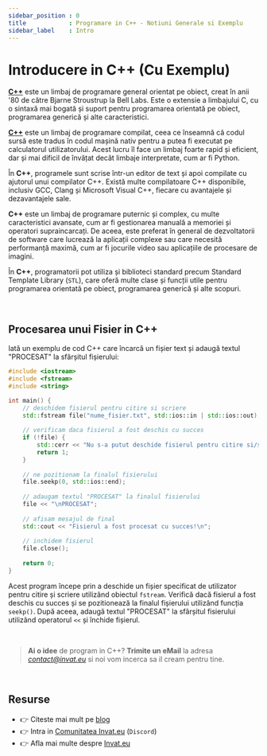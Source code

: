 ```yaml
---
sidebar_position : 0
title            : Programare in C++ - Notiuni Generale si Exemplu
sidebar_label    : Intro
---
```


# Introducere in C++ (Cu Exemplu)

**[C++](/programare/cplusplus/)** este un limbaj de programare general orientat pe obiect, creat în anii '80 de către Bjarne Stroustrup la Bell Labs. 
Este o extensie a limbajului C, cu o sintaxă mai bogată și suport pentru programarea orientată pe obiect, programarea generică și alte caracteristici.

**[C++](/programare/cplusplus/)** este un limbaj de programare compilat, ceea ce înseamnă că codul sursă este tradus în codul mașină nativ pentru a putea fi executat pe calculatorul utilizatorului. 
Acest lucru îl face un limbaj foarte rapid și eficient, dar și mai dificil de învățat decât limbaje interpretate, cum ar fi Python.

În **C++**, programele sunt scrise într-un editor de text și apoi compilate cu ajutorul unui compilator C++. 
Există multe compilatoare C++ disponibile, inclusiv GCC, Clang și Microsoft Visual C++, fiecare cu avantajele și dezavantajele sale.

**C++** este un limbaj de programare puternic și complex, cu multe caracteristici avansate, cum ar fi gestionarea manuală a memoriei și operatori supraincarcați. 
De aceea, este preferat în general de dezvoltatorii de software care lucrează la aplicații complexe sau care necesită performanță maximă, cum ar fi jocurile video sau aplicațiile de procesare de imagini.

În **C++**, programatorii pot utiliza și biblioteci standard precum Standard Template Library (`STL`), care oferă multe clase și funcții utile pentru programarea orientată pe obiect, 
programarea generică și alte scopuri.

<br />

## Procesarea unui Fisier in C++

Iată un exemplu de cod C++ care încarcă un fișier text și adaugă textul "PROCESAT" la sfârșitul fișierului: 

```cpp
#include <iostream>
#include <fstream>
#include <string>

int main() {
    // deschidem fisierul pentru citire si scriere
    std::fstream file("nume_fisier.txt", std::ios::in | std::ios::out);
    
    // verificam daca fisierul a fost deschis cu succes
    if (!file) {
        std::cerr << "Nu s-a putut deschide fisierul pentru citire si/sau scriere!\n";
        return 1;
    }
    
    // ne pozitionam la finalul fisierului
    file.seekp(0, std::ios::end);
    
    // adaugam textul "PROCESAT" la finalul fisierului
    file << "\nPROCESAT";
    
    // afisam mesajul de final
    std::cout << "Fisierul a fost procesat cu succes!\n";
    
    // inchidem fisierul
    file.close();
    
    return 0;
}
```

Acest program începe prin a deschide un fișier specificat de utilizator pentru citire și scriere utilizând obiectul `fstream`. 
Verifică dacă fisierul a fost deschis cu succes și se pozitionează la finalul fișierului utilizând funcția `seekp()`. 
După aceea, adaugă textul "PROCESAT" la sfârșitul fisierului utilizând operatorul `<<` și închide fișierul.

<br />

> **Ai o idee** de program in C++? **Trimite un eMail** la adresa *contact@invat.eu* si noi vom incerca sa il cream pentru tine.

<br />

## Resurse

- 👉 Citeste mai mult pe [blog](https://www.blog.invat.eu/)
- 👉 Intra in [Comunitatea Invat.eu](https://discord.gg/3qmQKAHKS2) (`Discord`)  
- 👉 Afla mai multe despre [Invat.eu](/) 

